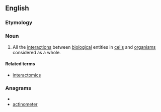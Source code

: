 ==English==

===Etymology===
{{suffix|interact|ome}}

===Noun===
{{wikipedia}}
{{en-noun}}

#{{biology}} All the [[interaction]]s between [[biological]] entities in [[cell]]s and [[organism]]s considered as a whole.

====Related terms====
*[[interactomics]]

===Anagrams===
* {{alphagram|aceeimnortt}}
* [[actinometer#English|actinometer]]